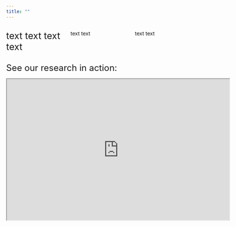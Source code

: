 ```yaml
---
title: ""
---
```


<!-- #### The UCR Perception, Action, & Development Lab studies: -->

<!-- -   [**Natural visual and motor experiences**]{.text-primary} of infants, children, and adults in activities of daily living -->

<!-- -   [**Visual exploration**]{.text-primary} of complex scenes and everyday environments -->

<!-- -   [**Perceptual recalibration**]{.text-primary} to changing motor abilities -->

<!-- ::: {layout-ncol="3" } -->

<!-- ![](images/hmet2.jpg){style="border: 1px solid rgba(0, 0, 0, .8);border-radius: 0px;"} -->

<!-- ![](images/hmet1.jpg){style="border: 1px solid rgba(0, 0, 0, .8);border-radius: 0px;"} -->

<!-- ![](images/ret1.jpg){style="border: 1px solid rgba(0, 0, 0, .8);border-radius: 0px;"} -->

<!-- ::: -->

::: {.columns .column-body-outset}
::: {.column width="33%"}
<i class="bi-house-fill" style="font-size:100px; text-align: center;"></i> [text text text text]{style="font-size:25px; text-align: center;"}
:::

::: {.column width="33%"}
<i class="bi-eye-fill" style="font-size:100px; text-align:center;"></i> text text
:::

::: {.column width="33%"}
<i class="bi-door-open-fill" style="font-size:100px; text-align:center;"></i> text text
:::
:::

[See our research in action:]{.text-secondary style="font-size: 1.7em; text-align: center;"}

<iframe width="605" height="385" src="https://www.youtube.com/embed/57_gxR8GmGM" frameborder="1" allow="autoplay; encrypted-media" allowfullscreen>

</iframe>

</p>

